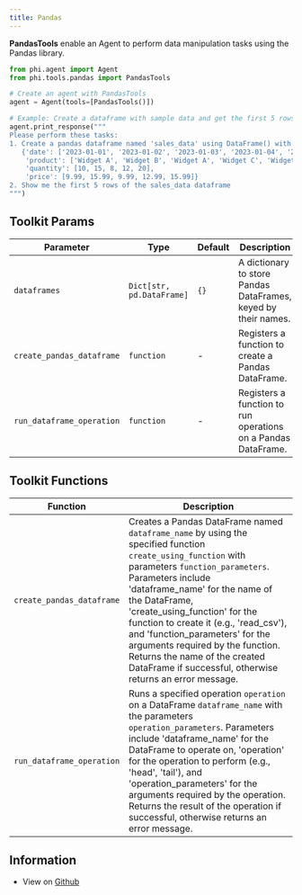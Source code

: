 ```yaml
---
title: Pandas
---
```


**PandasTools** enable an Agent to perform data manipulation tasks using the Pandas library.

```python pandas_tool.py
from phi.agent import Agent
from phi.tools.pandas import PandasTools

# Create an agent with PandasTools
agent = Agent(tools=[PandasTools()])

# Example: Create a dataframe with sample data and get the first 5 rows
agent.print_response("""
Please perform these tasks:
1. Create a pandas dataframe named 'sales_data' using DataFrame() with this sample data:
   {'date': ['2023-01-01', '2023-01-02', '2023-01-03', '2023-01-04', '2023-01-05'],
    'product': ['Widget A', 'Widget B', 'Widget A', 'Widget C', 'Widget B'],
    'quantity': [10, 15, 8, 12, 20],
    'price': [9.99, 15.99, 9.99, 12.99, 15.99]}
2. Show me the first 5 rows of the sales_data dataframe
""")
```

## Toolkit Params

| Parameter | Type | Default | Description |
|-----------|------|---------|-------------|
| `dataframes` | `Dict[str, pd.DataFrame]` | `{}` | A dictionary to store Pandas DataFrames, keyed by their names. |
| `create_pandas_dataframe` | `function` | - | Registers a function to create a Pandas DataFrame. |
| `run_dataframe_operation` | `function` | - | Registers a function to run operations on a Pandas DataFrame. |

## Toolkit Functions

| Function | Description |
|----------|-------------|
| `create_pandas_dataframe` | Creates a Pandas DataFrame named `dataframe_name` by using the specified function `create_using_function` with parameters `function_parameters`. Parameters include 'dataframe_name' for the name of the DataFrame, 'create_using_function' for the function to create it (e.g., 'read_csv'), and 'function_parameters' for the arguments required by the function. Returns the name of the created DataFrame if successful, otherwise returns an error message. |
| `run_dataframe_operation` | Runs a specified operation `operation` on a DataFrame `dataframe_name` with the parameters `operation_parameters`. Parameters include 'dataframe_name' for the DataFrame to operate on, 'operation' for the operation to perform (e.g., 'head', 'tail'), and 'operation_parameters' for the arguments required by the operation. Returns the result of the operation if successful, otherwise returns an error message. |

## Information

- View on [Github](https://github.com/phidatahq/phidata/blob/main/phi/tools/pandas.py)
